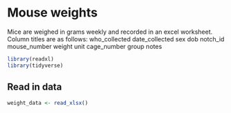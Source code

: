 # Mouse weights


Mice are weighed in grams weekly and recorded in an excel worksheet. Column titles are as follows: who_collected	date_collected	sex	dob	notch_id	mouse_number	weight	unit	cage_number	group	notes



```r
library(readxl)
library(tidyverse)
```

## Read in data
```r
weight_data <- read_xlsx()
```

